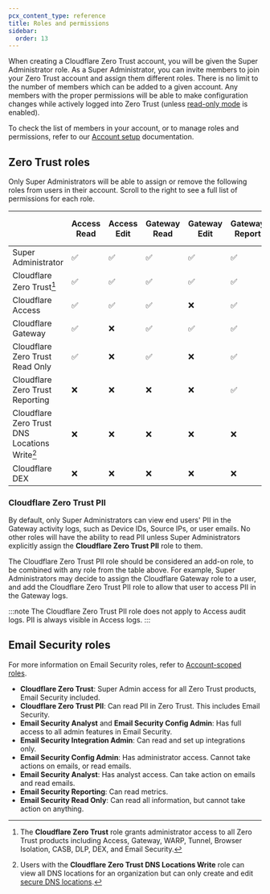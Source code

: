 ```yaml
---
pcx_content_type: reference
title: Roles and permissions
sidebar:
  order: 13
---
```



When creating a Cloudflare Zero Trust account, you will be given the Super Administrator role. As a Super Administrator, you can invite members to join your Zero Trust account and assign them different roles. There is no limit to the number of members which can be added to a given account. Any members with the proper permissions will be able to make configuration changes while actively logged into Zero Trust (unless [read-only mode](/cloudflare-one/api-terraform/#set-dashboard-to-read-only) is enabled).

To check the list of members in your account, or to manage roles and permissions, refer to our [Account setup](/fundamentals/manage-members/) documentation.

## Zero Trust roles

Only Super Administrators will be able to assign or remove the following roles from users in their account. Scroll to the right to see a full list of permissions for each role.

|                                               | Access Read | Access Edit | Gateway Read | Gateway Edit | Gateway Report | DNS Location Read | DNS Location Edit | Billing Read | Billing Edit | DEX Read | DEX Edit |
| --------------------------------------------- | ----------- | ----------- | ------------ | ------------ | -------------- | ----------------- | ----------------- | ------------ | ------------ | -------- | -------- |
| Super Administrator                           | ✅          | ✅          | ✅           | ✅           | ✅             | ✅                | ✅                | ✅           | ✅           | ✅       | ✅       |
| Cloudflare Zero Trust[^1]                     | ✅          | ✅          | ✅           | ✅           | ✅             | ✅                | ✅                | ✅           | ❌           | ✅       | ✅       |
| Cloudflare Access                             | ✅          | ✅          | ✅           | ❌           | ✅             | ❌                | ❌                | ✅           | ❌           | ❌       | ❌       |
| Cloudflare Gateway                            | ✅          | ❌          | ✅           | ✅           | ✅             | ✅                | ✅                | ✅           | ❌           | ❌       | ❌       |
| Cloudflare Zero Trust Read Only               | ✅          | ❌          | ✅           | ❌           | ✅             | ✅                | ❌                | ✅           | ❌           | ❌       | ❌       |
| Cloudflare Zero Trust Reporting               | ❌          | ❌          | ❌           | ❌           | ✅             | ❌                | ❌                | ✅           | ❌           | ✅       | ❌       |
| Cloudflare Zero Trust DNS Locations Write[^2] | ❌          | ❌          | ❌           | ❌           | ❌             | ✅                | ✅                | ❌           | ❌           | ❌       | ❌       |
| Cloudflare DEX                                | ❌          | ❌          | ❌           | ❌           | ❌             | ❌                | ❌                | ❌           | ❌           | ✅       | ✅       |

[^1]: The **Cloudflare Zero Trust** role grants administrator access to all Zero Trust products including Access, Gateway, WARP, Tunnel, Browser Isolation, CASB, DLP, DEX, and Email Security.

[^2]: Users with the **Cloudflare Zero Trust DNS Locations Write** role can view all DNS locations for an organization but can only create and edit [secure DNS locations](/cloudflare-one/connections/connect-devices/agentless/dns/locations/#secure-dns-locations).

### Cloudflare Zero Trust PII

By default, only Super Administrators can view end users' PII in the Gateway activity logs, such as Device IDs, Source IPs, or user emails. No other roles will have the ability to read PII unless Super Administrators explicitly assign the **Cloudflare Zero Trust PII** role to them.

The Cloudflare Zero Trust PII role should be considered an add-on role, to be combined with any role from the table above. For example, Super Administrators may decide to assign the Cloudflare Gateway role to a user, and add the Cloudflare Zero Trust PII role to allow that user to access PII in the Gateway logs.

:::note
The Cloudflare Zero Trust PII role does not apply to Access audit logs. PII is always visible in Access logs.
:::

## Email Security roles

For more information on Email Security roles, refer to [Account-scoped roles](/fundamentals/manage-members/roles/#account-scoped-roles).

- **Cloudflare Zero Trust**: Super Admin access for all Zero Trust products, Email Security included.
- **Cloudflare Zero Trust PII**: Can read PII in Zero Trust. This includes Email Security.
- **Email Security Analyst** and **Email Security Config Admin**: Has full access to all admin features in Email Security.
- **Email Security Integration Admin**: Can read and set up integrations only.
- **Email Security Config Admin**: Has administrator access. Cannot take actions on emails, or read emails.
- **Email Security Analyst**: Has analyst access. Can take action on emails and read emails.
- **Email Security Reporting**: Can read metrics.
- **Email Security Read Only**: Can read all information, but cannot take action on anything.
